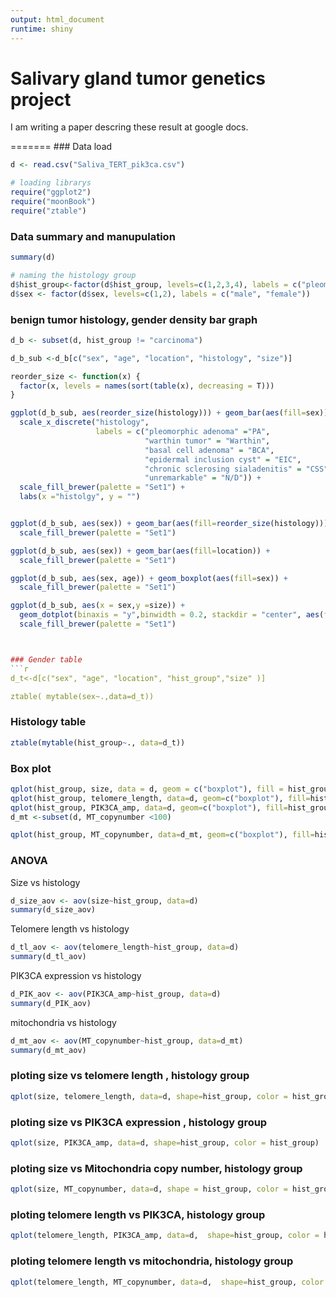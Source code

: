 ```yaml
---
output: html_document
runtime: shiny
---
```

# Salivary gland tumor genetics project

I am writing a paper descring these result at google docs.


=======
### Data load
```r
d <- read.csv("Saliva_TERT_pik3ca.csv")
```


```r
# loading librarys
require("ggplot2")
require("moonBook")
require("ztable")
```

### Data summary and manupulation
```r
summary(d)

# naming the histology group
d$hist_group<-factor(d$hist_group, levels=c(1,2,3,4), labels = c("pleomorphic adenoma", "warthin", "carcinoma", "etc")) 
d$sex <- factor(d$sex, levels=c(1,2), labels = c("male", "female")) 
```

### benign tumor histology, gender density bar graph
```r
d_b <- subset(d, hist_group != "carcinoma")

d_b_sub <-d_b[c("sex", "age", "location", "histology", "size")]

reorder_size <- function(x) {
  factor(x, levels = names(sort(table(x), decreasing = T)))
}

ggplot(d_b_sub, aes(reorder_size(histology))) + geom_bar(aes(fill=sex)) +
  scale_x_discrete("histology", 
                   labels = c("pleomorphic adenoma" ="PA", 
                              "warthin tumor" = "Warthin", 
                              "basal cell adenoma" = "BCA",
                              "epidermal inclusion cyst" = "EIC",
                              "chronic sclerosing sialadenitis" = "CSS",
                              "unremarkable" = "N/D")) + 
  scale_fill_brewer(palette = "Set1") +
  labs(x ="histolgy", y = "")


ggplot(d_b_sub, aes(sex)) + geom_bar(aes(fill=reorder_size(histology))) +
  scale_fill_brewer(palette = "Set1")

ggplot(d_b_sub, aes(sex)) + geom_bar(aes(fill=location)) +
  scale_fill_brewer(palette = "Set1")

ggplot(d_b_sub, aes(sex, age)) + geom_boxplot(aes(fill=sex)) + 
  scale_fill_brewer(palette = "Set1")

ggplot(d_b_sub, aes(x = sex,y =size)) + 
  geom_dotplot(binaxis = "y",binwidth = 0.2, stackdir = "center", aes(fill = sex)) +
  scale_fill_brewer(palette = "Set1")



### Gender table
```r
d_t<-d[c("sex", "age", "location", "hist_group","size" )]

ztable( mytable(sex~.,data=d_t))
```

### Histology table
```r
ztable(mytable(hist_group~., data=d_t))
```


### Box plot
```r
qplot(hist_group, size, data = d, geom = c("boxplot"), fill = hist_group) # plotting the box plot for size
qplot(hist_group, telomere_length, data=d, geom=c("boxplot"), fill=hist_group) # plotting the box plot for telomere length
qplot(hist_group, PIK3CA_amp, data=d, geom=c("boxplot"), fill=hist_group) # plotting the box plot for PIK3CA expression
d_mt <-subset(d, MT_copynumber <100)

qplot(hist_group, MT_copynumber, data=d_mt, geom=c("boxplot"), fill=hist_group) # plotting the box plot for mitochondria copy number
```

### ANOVA
Size vs histology
```r
d_size_aov <- aov(size~hist_group, data=d)
summary(d_size_aov)
```

Telomere length vs histology
```r
d_tl_aov <- aov(telomere_length~hist_group, data=d)
summary(d_tl_aov)
```

PIK3CA expression vs histology
```r
d_PIK_aov <- aov(PIK3CA_amp~hist_group, data=d)
summary(d_PIK_aov)
```

mitochondria vs histology
```r
d_mt_aov <- aov(MT_copynumber~hist_group, data=d_mt)
summary(d_mt_aov)
```

### ploting size vs telomere length , histology group
```r
qplot(size, telomere_length, data=d, shape=hist_group, color = hist_group, ylim = c(0,120))
```

### ploting size vs PIK3CA expression , histology group
```r
qplot(size, PIK3CA_amp, data=d, shape=hist_group, color = hist_group)
```

### ploting size vs Mitochondria copy number, histology group
```r
qplot(size, MT_copynumber, data=d, shape = hist_group, color = hist_group, ylim = c(0,10))
```

### ploting telomere length vs PIK3CA, histology group
```r
qplot(telomere_length, PIK3CA_amp, data=d,  shape=hist_group, color = hist_group, xlim = c(0,120))
```

### ploting telomere length vs mitochondria, histology group
```r
qplot(telomere_length, MT_copynumber, data=d,  shape=hist_group, color = hist_group, xlim = c(0,120), ylim = c(0,9))
```
